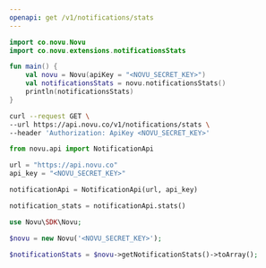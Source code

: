 ```yaml
---
openapi: get /v1/notifications/stats
---
```



<ApikeyWarning />

<RequestExample>

```kotlin Kotlin
import co.novu.Novu
import co.novu.extensions.notificationsStats

fun main() {
    val novu = Novu(apiKey = "<NOVU_SECRET_KEY>")
    val notificationsStats = novu.notificationsStats()
    println(notificationsStats)
}
```

```bash cURL
curl --request GET \
--url https://api.novu.co/v1/notifications/stats \
--header 'Authorization: ApiKey <NOVU_SECRET_KEY>'
```

```python Python
from novu.api import NotificationApi

url = "https://api.novu.co"
api_key = "<NOVU_SECRET_KEY>"

notificationApi = NotificationApi(url, api_key)

notification_stats = notificationApi.stats()
```

```php PHP
use Novu\SDK\Novu;

$novu = new Novu('<NOVU_SECRET_KEY>');

$notificationStats = $novu->getNotificationStats()->toArray();
```

</RequestExample>

